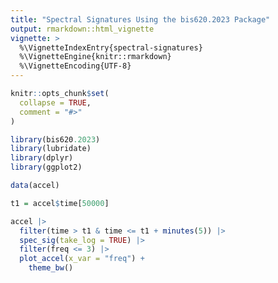 ```yaml
---
title: "Spectral Signatures Using the bis620.2023 Package"
output: rmarkdown::html_vignette
vignette: >
  %\VignetteIndexEntry{spectral-signatures}
  %\VignetteEngine{knitr::rmarkdown}
  %\VignetteEncoding{UTF-8}
---
```


```r
knitr::opts_chunk$set(
  collapse = TRUE,
  comment = "#>"
)
```

```r
library(bis620.2023)
library(lubridate)
library(dplyr)
library(ggplot2)

data(accel)

t1 = accel$time[50000]

accel |>
  filter(time > t1 & time <= t1 + minutes(5)) |>
  spec_sig(take_log = TRUE) |>
  filter(freq <= 3) |>
  plot_accel(x_var = "freq") +
    theme_bw()
```
